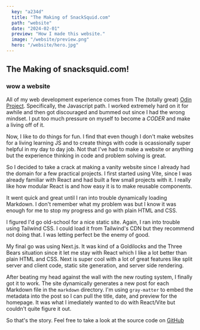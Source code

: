 ```yaml
---
  key: "a234d"
  title: "The Making of SnackSquid.com"
  path: "website"
  date: "2024-02-01"
  preview: "How I made this website."
  image: "/website/preview.png"
  hero: "/website/hero.jpg"
---
```


## The Making of snacksquid.com!

<h3 style={{color: "#059669"}}> wow a website </h3>

All of my web development experience comes from The (totally great) [Odin Project](https://www.theodinproject.com/). Specifically, the Javascript path. I worked extremely hard on it for awhile and then got discouraged and bummed out since I had the wrong mindset. I put too much pressure on myself to become a _CODER_ and make a living off of it.

Now, I like to do things for fun. I find that even though I don't make websites for a living learning JS and to create things with code is ocassionally super helpful in my day to day job. Not that I've had to make a website or anything but the experience thinking in code and problem solving is great.

So I decided to take a crack at making a vanity website since I already had the domain for a few practical projects. I first started using Vite, since I was already familiar with React and had built a few small projects with it. I really like how modular React is and how easy it is to make reusable components. 

It went quick and great until I ran into trouble dynamically loading Markdown. I don't remember what my problem was but I know it was enough for me to stop my progress and go with plain HTML and CSS.

I figured I'd go old-school for a nice static site. Again, I ran into trouble using Tailwind CSS. I could load it from Tailwind's CDN but they recommend not doing that. I was letting perfect be the enemy of good.

My final go was using Next.js. It was kind of a Goldilocks and the Three Bears situation since it let me stay with React which I like a lot better than plain HTML and CSS. Next is super cool with a lot of great features like split server and client code, static site generation, and server side rendering.

After beating my head against the wall with the new routing system, I finally got it to work. The site dynamically generates a new post for each Markdown file in the `markdown` directory. I'm using `gray-matter` to embed the metadata into the post so I can pull the title, date, and preview for the homepage. It was what I imediately wanted to do with React/Vite but couldn't quite figure it out.

So that's the story. Feel free to take a look at the source code on [GitHub](https://github.com/SnackSquid/squidsite)